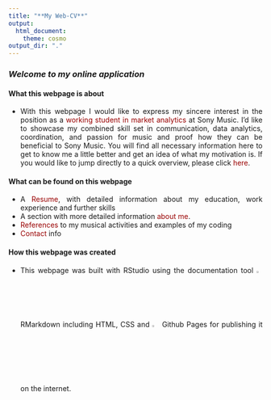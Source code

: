 ```yaml
---
title: "**My Web-CV**" 
output:
  html_document:
    theme: cosmo
output_dir: "."
---
```



<style>
body {
text-align: justify}

.nav>li>a {
    position: relative;
    display: block;
    padding: 10px 15px;
    color: #990000;
}
.nav-pills>li.active>a, .nav-pills>li.active>a:hover, .nav-pills>li.active>a:focus {
    color: #ffffff;
    background-color: #990000;
}

a:link {
  color: #990000;
  background-color: transparent;
  text-decoration: none;
}

a:visited {
  color: pink;
  background-color: transparent;
  text-decoration: none;
}

a:hover {
  color: darkblue;
  background-color: transparent;
  text-decoration: underline;
}

a:active {
  color: yellow;
  background-color: transparent;
  text-decoration: underline;
}

</style>

### *Welcome to my online application* {.tabset .tabset-fade .tabset-pills}


#### What this webpage is about {.tabset}
* With this webpage I would like to express my sincere interest in the position as a <a href="https://www.sonymusic.de/job/werkstudentin-m-w-d-market-analytics/" target="_blank">working student in market analytics</a> at Sony Music. I'd like to showcase my combined skill set in communication, data analytics, coordination, and passion for music and proof how they can be beneficial to Sony Music. You will find all necessary information here to get to know me a little better and get an idea of what my motivation is. If you would like to jump directly to a quick overview, please click <a href="https://fabio-auerswald.github.io/resume.english.html "rel="noopener noreferrer" target="_parent">here</a>.


#### What can be found on this webpage {.tabset}
* A <a href="https://fabio-auerswald.github.io/Resume.html "rel="noopener noreferrer" target="_parent">Resume</a>, with detailed information about my education, work experience and further skills
* A section with more detailed information <a href="https://fabio-auerswald.github.io/aboutme.html "rel="noopener noreferrer" target="_parent">about me</a>.
* <a href="https://fabio-auerswald.github.io/references.html "rel="noopener noreferrer" target="_parent">References</a> to my musical activities and examples of my coding
* <a href="https://fabio-auerswald.github.io/resume.english.html "rel="noopener noreferrer" target="_parent">Contact</a> info


#### How this webpage was created {.tabset}
* This webpage was built with RStudio using the documentation tool <img src="/Users/Fabio/Desktop/GitHub/Fabio-Auerswald.github.io/markdown.png" style="" alt="github-pictogram"
	title="" width="2.5%" /> RMarkdown including HTML, CSS and <img src="/Users/Fabio/Desktop/GitHub/Fabio-Auerswald.github.io/github.png" style="" alt="github-pictogram"
	title="" width="3%" /> Github Pages for publishing it on the internet.


